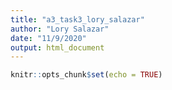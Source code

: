 ```yaml
---
title: "a3_task3_lory_salazar"
author: "Lory Salazar"
date: "11/9/2020"
output: html_document
---
```


```r
knitr::opts_chunk$set(echo = TRUE)
```
